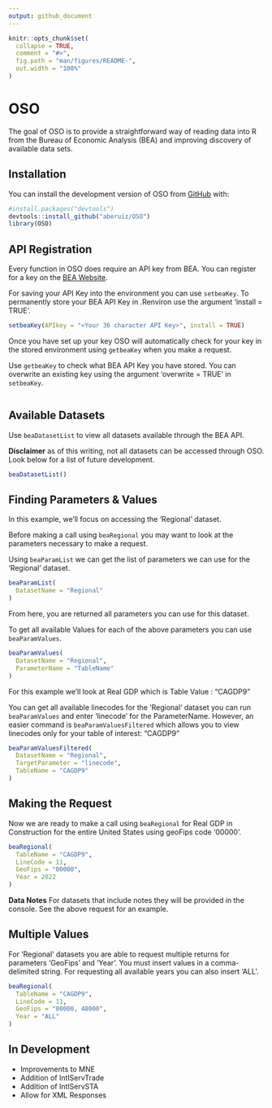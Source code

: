```yaml
---
output: github_document
---
```

```r
knitr::opts_chunk$set(
  collapse = TRUE,
  comment = "#>",
  fig.path = "man/figures/README-",
  out.width = "100%"
)
```

# OSO

The goal of OSO is to provide a straightforward way of reading data into R from the Bureau of Economic Analysis (BEA) and improving discovery of available data sets.

## Installation

You can install the development version of OSO from [GitHub](https:://github.com/) with:

```r
#install.packages("devtools")
devtools::install_github("aberuiz/OSO")
library(OSO)
```

## API Registration

Every function in OSO does require an API key from BEA. You can register for a key on the [BEA Website](https://apps.bea.gov/api/signup/).

For saving your API Key into the environment you can use `setbeaKey`. To permanently store your BEA API Key in .Renviron use the argument 'install = TRUE'.

```r
setbeaKey(APIkey = "<Your 36 character API Key>", install = TRUE)
```

Once you have set up your key OSO will automatically check for your key in the stored environment using `getbeaKey` when you make a request.

Use `getbeaKey` to check what BEA API Key you have stored. You can overwrite an existing key using the argument 'overwrite = TRUE' in `setbeaKey`.

```r

```


## Available Datasets

Use `beaDatasetList` to view all datasets available through the BEA API.

**Disclaimer** as of this writing, not all datasets can be accessed through OSO. Look below for a list of future development.

```r
beaDatasetList()
```

## Finding Parameters & Values

In this example, we'll focus on accessing the 'Regional' dataset.

Before making a call using `beaRegional` you may want to look at the parameters necessary to make a request.

Using `beaParamList` we can get the list of parameters we can use for the 'Regional' dataset.

```r
beaParamList(
  DatasetName = "Regional"
)
```

From here, you are returned all parameters you can use for this dataset.

To get all available Values for each of the above parameters you can use `beaParamValues`.

```r
beaParamValues(
  DatasetName = "Regional",
  ParameterName = "TableName"
)
```

For this example we'll look at Real GDP which is Table Value : "CAGDP9"

You can get all available linecodes for the 'Regional' dataset you can run `beaParamValues` and enter 'linecode' for the ParameterName. 
However, an easier command is `beaParamValuesFiltered` which allows you to view linecodes only for your table of interest: "CAGDP9"

```r
beaParamValuesFiltered(
  DatasetName = "Regional",
  TargetParameter = "linecode",
  TableName = "CAGDP9"
)
```

## Making the Request

Now we are ready to make a call using `beaRegional` for Real GDP in Construction for the entire United States using geoFips code '00000'.

```r
beaRegional(
  TableName = "CAGDP9",
  LineCode = 11,
  GeoFips = "00000",
  Year = 2022
)
```

**Data Notes**
For datasets that include notes they will be provided in the console. See the above request for an example.

## Multiple Values

For 'Regional' datasets you are able to request multiple returns for parameters 'GeoFips' and 'Year'. You must insert values in a comma-delimited string. For requesting all available years you can also insert 'ALL'.

```r
beaRegional(
  TableName = "CAGDP9",
  LineCode = 11,
  GeoFips = "00000, 48000",
  Year = "ALL"
)
```

## In Development

  - Improvements to MNE
  - Addition of IntlServTrade
  - Addition of IntlServSTA
  - Allow for XML Responses

